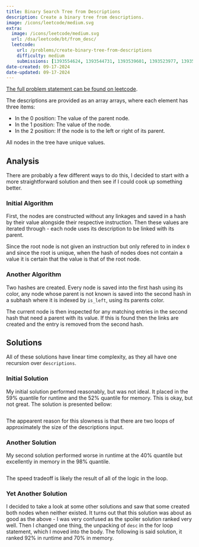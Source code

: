 ```yaml
---
title: Binary Search Tree from Descriptions
description: Create a binary tree from descriptions.
image: /icons/leetcode/medium.svg
extra:
  image: /icons/leetcode/medium.svg
  url: /dsa/leetcode/bt/from_desc/
  leetcode:
    url: /problems/create-binary-tree-from-descriptions
    difficulty: medium
    submissions: [1393554624, 1393544731, 1393539601, 1393523977, 1393503518, 1393461880]
date-created: 09-17-2024
date-updated: 09-17-2024
---
```



[The full problem statement can be found on leetcode](https://leetcode.com/problems/create-binary-tree-from-descriptions/description/?envType=daily-question&envId=2024-09-16).

The descriptions are provided as an array arrays, where each element has three 
items:

- In the 0 position: The value of the parent node.
- In the 1 position: The value of the node.
- In the 2 position: If the node is to the left or right of its parent.

All nodes in the tree have unique values. 


## Analysis

There are probably a few different ways to do this, I decided to start with a 
more straightforward solution and then see if I could cook up something better.


### Initial Algorithm

First, the nodes are constructed without any linkages and saved in a hash by 
their value alongside their respective instruction. Then these values are 
iterated through - each node uses its description to be linked with its parent.

Since the root node is not given an instruction but only refered to in index 
`0` and since the root is unique, when the hash of nodes does not contain a 
value it is certain that the value is that of the root node.


### Another Algorithm

Two hashes are created. Every node is saved into the first hash using its 
color, any node whose parent is not known is saved into the second hash in a
subhash where it is indexed by ``is_left``, using its parents color.

The current node is then inspected for any matching entries in the second hash 
that need a parent with its value. If this is found then the links are created 
and the entry is removed from the second hash.


## Solutions

All of these solutions have linear time complexity, as they all have one 
recursion over ``descriptions``.


### Initial Solution

My initial solution performed reasonably, but was not ideal. It placed in the 
$59\%$ quantile for runtime and the $52\%$ quantile for memory. This is okay, 
but not great. The solution is presented bellow:

```.python
```

The appearent reason for this slowness is that there are two loops of 
approximately the size of the descriptions input.


### Another Solution

My second solution performed worse in runtime at the $40\%$ quantile but 
excellently in memory in the $98\%$ quantile.

```.python
```

The speed tradeoff is likely the result of all of the logic in the loop.


### Yet Another Solution

I decided to take a look at some other solutions and saw that some created both 
nodes when neither existed. It turns out that this solution was about as good 
as the above - I was very confused as the spoiler solution ranked very well. 
Then I changed one thing, the unpacking of ``desc`` in the for loop statement, 
which I moved into the body. The following is said solution, it ranked $92\%$ in 
runtime and $70\%$ in memory.

```.python
```
